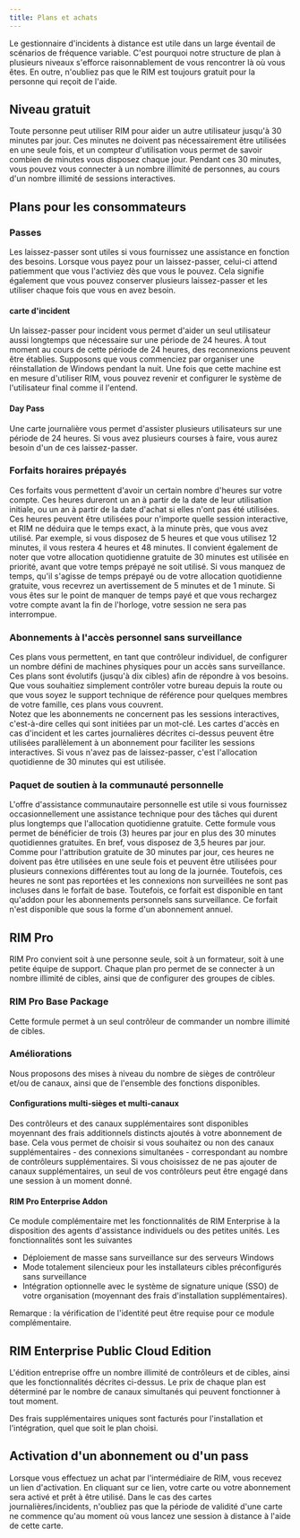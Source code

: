 ```yaml
---
title: Plans et achats
---
```



Le gestionnaire d'incidents à distance est utile dans un large éventail de scénarios de fréquence variable. C'est pourquoi notre structure de plan à plusieurs niveaux s'efforce raisonnablement de vous rencontrer là où vous êtes. En outre, n'oubliez pas que le RIM est toujours gratuit pour la personne qui reçoit de l'aide.

## Niveau gratuit

Toute personne peut utiliser RIM pour aider un autre utilisateur jusqu'à 30 minutes par jour. Ces minutes ne doivent pas nécessairement être utilisées en une seule fois, et un compteur d'utilisation vous permet de savoir combien de minutes vous disposez chaque jour. Pendant ces 30 minutes, vous pouvez vous connecter à un nombre illimité de personnes, au cours d'un nombre illimité de sessions interactives.

## Plans pour les consommateurs

### Passes

Les laissez-passer sont utiles si vous fournissez une assistance en fonction des besoins. Lorsque vous payez pour un laissez-passer, celui-ci attend patiemment que vous l'activiez dès que vous le pouvez. Cela signifie également que vous pouvez conserver plusieurs laissez-passer et les utiliser chaque fois que vous en avez besoin.

#### carte d'incident

Un laissez-passer pour incident vous permet d'aider un seul utilisateur aussi longtemps que nécessaire sur une période de 24 heures. À tout moment au cours de cette période de 24 heures, des reconnexions peuvent être établies. Supposons que vous commenciez par organiser une réinstallation de Windows pendant la nuit. Une fois que cette machine est en mesure d'utiliser RIM, vous pouvez revenir et configurer le système de l'utilisateur final comme il l'entend.

#### Day Pass

Une carte journalière vous permet d'assister plusieurs utilisateurs sur une période de 24 heures. Si vous avez plusieurs courses à faire, vous aurez besoin d'un de ces laissez-passer.

### Forfaits horaires prépayés

Ces forfaits vous permettent d'avoir un certain nombre d'heures sur votre compte. Ces heures dureront un an à partir de la date de leur utilisation initiale, ou un an à partir de la date d'achat si elles n'ont pas été utilisées.
Ces heures peuvent être utilisées pour n'importe quelle session interactive, et RIM ne déduira que le temps exact, à la minute près, que vous avez utilisé. Par exemple, si vous disposez de 5 heures et que vous utilisez 12 minutes, il vous restera 4 heures et 48 minutes. Il convient également de noter que votre allocation quotidienne gratuite de 30 minutes est utilisée en priorité, avant que votre temps prépayé ne soit utilisé. Si vous manquez de temps, qu'il s'agisse de temps prépayé ou de votre allocation quotidienne gratuite, vous recevrez un avertissement de 5 minutes et de 1 minute. Si vous êtes sur le point de manquer de temps payé et que vous rechargez votre compte avant la fin de l'horloge, votre session ne sera pas interrompue.

### Abonnements à l'accès personnel sans surveillance

Ces plans vous permettent, en tant que contrôleur individuel, de configurer un nombre défini de machines physiques pour un accès sans surveillance. Ces plans sont évolutifs (jusqu'à dix cibles) afin de répondre à vos besoins. Que vous souhaitiez simplement contrôler votre bureau depuis la route ou que vous soyez le support technique de référence pour quelques membres de votre famille, ces plans vous couvrent.  
Notez que les abonnements ne concernent pas les sessions interactives, c'est-à-dire celles qui sont initiées par un mot-clé. Les cartes d'accès en cas d'incident et les cartes journalières décrites ci-dessus peuvent être utilisées parallèlement à un abonnement pour faciliter les sessions interactives. Si vous n'avez pas de laissez-passer, c'est l'allocation quotidienne de 30 minutes qui est utilisée.

### Paquet de soutien à la communauté personnelle

L'offre d'assistance communautaire personnelle est utile si vous fournissez occasionnellement une assistance technique pour des tâches qui durent plus longtemps que l'allocation quotidienne gratuite. Cette formule vous permet de bénéficier de trois (3) heures par jour en plus des 30 minutes quotidiennes gratuites. En bref, vous disposez de 3,5 heures par jour. Comme pour l'attribution gratuite de 30 minutes par jour, ces heures ne doivent pas être utilisées en une seule fois et peuvent être utilisées pour plusieurs connexions différentes tout au long de la journée. Toutefois, ces heures ne sont pas reportées et les connexions non surveillées ne sont pas incluses dans le forfait de base. Toutefois, ce forfait est disponible en tant qu'addon pour les abonnements personnels sans surveillance. Ce forfait n'est disponible que sous la forme d'un abonnement annuel.

## RIM Pro

RIM Pro convient soit à une personne seule, soit à un formateur, soit à une petite équipe de support. Chaque plan pro permet de se connecter à un nombre illimité de cibles, ainsi que de configurer des groupes de cibles.

### RIM Pro Base Package

Cette formule permet à un seul contrôleur de commander un nombre illimité de cibles.

### Améliorations

Nous proposons des mises à niveau du nombre de sièges de contrôleur et/ou de canaux, ainsi que de l'ensemble des fonctions disponibles.

#### Configurations multi-sièges et multi-canaux

Des contrôleurs et des canaux supplémentaires sont disponibles moyennant des frais additionnels distincts ajoutés à votre abonnement de base. Cela vous permet de choisir si vous souhaitez ou non des canaux supplémentaires - des connexions simultanées - correspondant au nombre de contrôleurs supplémentaires. Si vous choisissez de ne pas ajouter de canaux supplémentaires, un seul de vos contrôleurs peut être engagé dans une session à un moment donné. 

#### RIM Pro Enterprise Addon

Ce module complémentaire met les fonctionnalités de RIM Enterprise à la disposition des agents d'assistance individuels ou des petites unités. Les fonctionnalités sont les suivantes
* Déploiement de masse sans surveillance sur des serveurs Windows
* Mode totalement silencieux pour les installateurs cibles préconfigurés sans surveillance
* Intégration optionnelle avec le système de signature unique (SSO) de votre organisation (moyennant des frais d'installation supplémentaires).

Remarque : la vérification de l'identité peut être requise pour ce module complémentaire.

## RIM Enterprise Public Cloud Edition

L'édition entreprise offre un nombre illimité de contrôleurs et de cibles, ainsi que les fonctionnalités décrites ci-dessus. Le prix de chaque plan est déterminé par le nombre de canaux simultanés qui peuvent fonctionner à tout moment.

Des frais supplémentaires uniques sont facturés pour l'installation et l'intégration, quel que soit le plan choisi.  

## Activation d'un abonnement ou d'un pass

Lorsque vous effectuez un achat par l'intermédiaire de RIM, vous recevez un lien d'activation. En cliquant sur ce lien, votre carte ou votre abonnement sera activé et prêt à être utilisé. Dans le cas des cartes journalières/incidents, n'oubliez pas que la période de validité d'une carte ne commence qu'au moment où vous lancez une session à distance à l'aide de cette carte.
